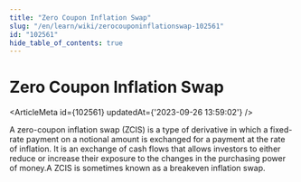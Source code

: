 ```yaml
---
title: "Zero Coupon Inflation Swap"
slug: "/en/learn/wiki/zerocouponinflationswap-102561"
id: "102561"
hide_table_of_contents: true
---
```



# Zero Coupon Inflation Swap

<ArticleMeta id={102561} updatedAt={'2023-09-26 13:59:02'} />
<div className='border-solid border-b border-t-0 my-4 border-[var(--ifm-color-gray-300)]' />

A zero-coupon inflation swap (ZCIS) is a type of derivative in which a fixed-rate payment on a notional amount is exchanged for a payment at the rate of inflation. It is an exchange of cash flows that allows investors to either reduce or increase their exposure to the changes in the purchasing power of money.A ZCIS is sometimes known as a breakeven inflation swap.
